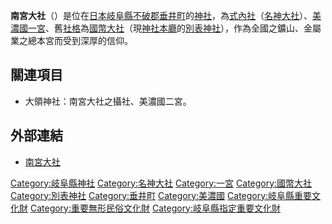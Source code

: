 {{日本神社
| name = 南宮大社
| img = File:Nangu-taisha_shrine.jpg
| img_capt = 高舞殿（前）和拜殿
| image_width = 250px
| nihongo = 南宮大社
| hiragana = なんぐうたいしゃ
| romaji = Nangū Taisha
| location = [[岐阜縣|岐阜縣]][[不破郡|不破郡]][[垂井町|垂井町]]宮代峰1734-1
| god = [[金山毘古神|金山彥命]]
| type = [[式內社|式內社]]（[[名神大社|名神大社]]）、[[美濃國|美濃國]][[一宮|一宮]]、[[國幣大社|國幣大社]]、[[別表神社|別表神社]]
| struct = [[南宮造|南宮造]]
| open_year = 傳[[神武天皇|神武天皇]]御代
| cere_date = 5月5日
|}}

'''南宮大社'''（{{lang|ja|なんぐうたいしゃ}}）是位在[[日本|日本]][[岐阜縣|岐阜縣]][[不破郡|不破郡]][[垂井町|垂井町]]的[[神社|神社]]，為[[式內社|式內社]]（[[名神大社|名神大社]]）、[[美濃國|美濃國]][[一宮|一宮]]、舊[[社格|社格]]為[[國幣大社|國幣大社]]（現[[神社本廳|神社本廳]]的[[別表神社|別表神社]]），作為全國之鑛山、金屬業之總本宮而受到深厚的信仰。

== 關連項目 ==
* 大領神社：南宮大社之攝社、美濃國二宮。

== 外部連結 ==
* {{ja}}[http://www.nangu-san.com/ 南宮大社] {{Wayback|url=http://www.nangu-san.com/ |date=20210208121319 }}

{{一宮}}
{{近代社格制度}}

{{DEFAULTSORT:Nangu Taisha}}
[[Category:岐阜縣神社|Category:岐阜縣神社]]
[[Category:名神大社|Category:名神大社]]
[[Category:一宮|Category:一宮]]
[[Category:國幣大社|Category:國幣大社]]
[[Category:別表神社|Category:別表神社]]
[[Category:垂井町|Category:垂井町]]
[[Category:美濃國|Category:美濃國]]
[[Category:岐阜縣重要文化財|Category:岐阜縣重要文化財]]
[[Category:重要無形民俗文化財|Category:重要無形民俗文化財]]
[[Category:岐阜縣指定重要文化財|Category:岐阜縣指定重要文化財]]